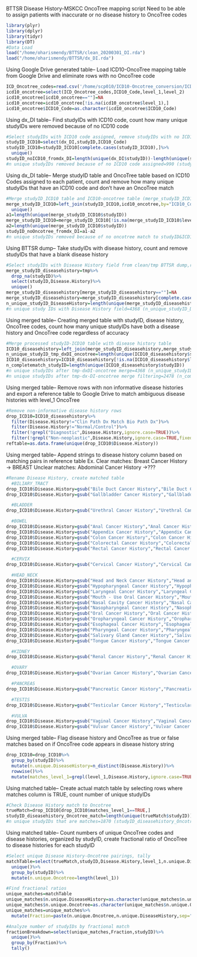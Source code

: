 BTTSR Disease History-MSKCC OncoTree mapping script
  Need to be able to assign patients with inaccurate or no disease history to OncoTree codes

```r
library(plyr)
library(dplyr)
library(tidyr)
library(DT)
#Data Load
load("/home/oharismendy/BTTSR/clean_20200301_DI.rda")
load("/home/oharismendy/BTTSR/dx_DI.rda")
```

Using Google Drive generated table--
Load ICD10-OncoTree mapping table from Google Drive and eliminate rows with no OncoTree code

```r
ICD_Oncotree_codes=read.csv('/home/scp010/ICD10-Oncotree_conversion/ICD_Oncotree_codes.csv')
icd10_oncotree=select(ICD_Oncotree_codes,ICD10_Code,level_1,level_2)
icd10_oncotree[icd10_oncotree==""]=NA
icd10_oncotree=icd10_oncotree[!is.na(icd10_oncotree$level_1),]
icd10_oncotree$ICD10_Code=as.character(icd10_oncotree$ICD10_Code)
```

Using dx_DI table--
Find studyIDs with ICD10 code, count how many unique studyIDs were removed because of no ICD10 code

```r
#Select studyIDs with ICD10 code assigned, remove studyIDs with no ICD10 code from dx_DI (diagnostic table)
studyID_ICD10=select(dx_DI,studyID,ICD10_Code)
studyID_ICD10=studyID_ICD10[complete.cases(studyID_ICD10),]%>%
  unique()
studyID_noICD10_fromdx_DI=length(unique(dx_DI$studyID))-length(unique(studyID_ICD10$studyID))
#n unique studyIDs removed because of no ICD10 code assigned=990 (studyID_noICD10_fromdx_DI)
```

Using dx_DI table--
Merge studyID table and OncoTree table based on ICD10 Codes assigned to each patient, count and remove how many unique studyIDs that have an ICD10 code and don't have an OncoTree match

```r
#Merge studyID_ICD10 table and ICD10-oncotree table (merge_studyID_ICD10), remove studyIDs that have ICD10 code and no oncotree match
merge_studyID_ICD10=left_join(studyID_ICD10,icd10_oncotree,by="ICD10_Code")%>%
  unique()
a1=length(unique(merge_studyID_ICD10$studyID))
merge_studyID_ICD10=merge_studyID_ICD10[!is.na(merge_studyID_ICD10$level_1),]
a2=length(unique(merge_studyID_ICD10$studyID))
studyID_noOncotree_fromdx_DI=a1-a2
#n unique studyIDs removed because of no oncotree match to studyID&ICD10 combo=936 (studyID_noOncotree_fromdx_DI)
```

Using BTTSR dump--
Take studyIDs with disease history, count and remove studyIDs that have a blank disease history

```r
#Select studyIDs with Disease History field from clean/tmp BTTSR dump,remove blanks/NAs
merge_studyID_diseasehistory=tmp%>%
  drop_na(studyID)%>%
  select(studyID,Disease.History)%>%
  unique()
merge_studyID_diseasehistory[merge_studyID_diseasehistory==""]=NA
merge_studyID_diseasehistory=merge_studyID_diseasehistory[complete.cases(merge_studyID_diseasehistory),]
n_unique_studyID_DiseaseHistory=length(unique(merge_studyID_diseasehistory$studyID))
#n unique study IDs with Disease History field=4368 (n_unique_studyID_DiseaseHistory)
```

Using merged table--
Creating merged table with studyID, disease history, OncoTree codes, count how many unique studyIDs have both a disease history and OncoTree code regardless of accuracy

```r
#Merge processed studyID-ICD10 table with disease history table
ICD10_diseasehistory=left_join(merge_studyID_diseasehistory,merge_studyID_ICD10,by="studyID")
n_unique_studyID_tmp_dxDI_oncotree=length(unique(ICD10_diseasehistory$studyID))
ICD10_diseasehistory=ICD10_diseasehistory[!is.na(ICD10_diseasehistory$level_1),]
n_completematch_studyID=length(unique(ICD10_diseasehistory$studyID))
#n unique studyIDs after tmp-dxDI-oncotree merge=4368 (n_unique_studyID_tmp_DxDI_oncotree)
#n unique studyIDs after tmp-dx-DI-oncotree merge filtering=2478 (n_completematch_studyID)
```

Using merged table--
Remove rows with non informative disease histories and export a reference table to Google Drive to match ambiguous disease histories with level_1 OncoTree

```r
#Remove non-informative disease history rows
drop_ICD10=ICD10_diseasehistory%>%
  filter(Disease.History!="Clin Path Dx Match Bio Path Dx")%>%
  filter(Disease.History!="Normal/Control")%>%
  filter(!grepl("Diagnostic",Disease.History,ignore.case=TRUE))%>%
  filter(!grepl("Non-neoplastic",Disease.History,ignore.case=TRUE,fixed=FALSE))
reftable=as.data.frame(unique(drop_ICD10$Disease.History))
```

Using merged table--
Append strings to disease history column based on matching pairs in reference table
Ex. 
  Clear matches: Breast Cancer History -> BREAST
  Unclear matches: Abdominal Cancer History ->???

```r
#Rename Disease History, create matched table
  #BILIARY_TRACT
drop_ICD10$Disease.History=gsub("Bile Duct Cancer History","Bile Duct Cancer History (Biliary_Tract)",drop_ICD10$Disease.History,fixed=TRUE)
drop_ICD10$Disease.History=gsub("Gallbladder Cancer History","Gallbladder Cancer History (Biliary_Tract)",drop_ICD10$Disease.History,fixed=TRUE)

  #BLADDER
drop_ICD10$Disease.History=gsub("Urethral Cancer History","Urethral Cancer History (Bladder)",drop_ICD10$Disease.History,fixed=TRUE)

  #BOWEL
drop_ICD10$Disease.History=gsub("Anal Cancer History","Anal Cancer History (Bowel)",drop_ICD10$Disease.History,fixed=TRUE)
drop_ICD10$Disease.History=gsub("Appendix Cancer History","Appendix Cancer History (Bowel)",drop_ICD10$Disease.History,fixed=TRUE)
drop_ICD10$Disease.History=gsub("Colon Cancer History","Colon Cancer History (Bowel)",drop_ICD10$Disease.History,fixed=TRUE)
drop_ICD10$Disease.History=gsub("Colorectal Cancer History","Colorectal Cancer History (Bowel)",drop_ICD10$Disease.History,fixed=TRUE)
drop_ICD10$Disease.History=gsub("Rectal Cancer History","Rectal Cancer History (Bowel)",drop_ICD10$Disease.History,fixed=TRUE)

  #CERVIX
drop_ICD10$Disease.History=gsub("Cervical Cancer History","Cervical Cancer History (Cervix)",drop_ICD10$Disease.History,fixed=TRUE)

  #HEAD_NECK
drop_ICD10$Disease.History=gsub("Head and Neck Cancer History","Head and Neck Cancer History (Head_Neck)",drop_ICD10$Disease.History,fixed=TRUE)
drop_ICD10$Disease.History=gsub("Hypopharyngeal Cancer History","Hypopharyngeal Cancer History (Head_Neck)",drop_ICD10$Disease.History,fixed=TRUE)
drop_ICD10$Disease.History=gsub("Laryngeal Cancer History","Laryngeal Cancer History (Head_Neck)",drop_ICD10$Disease.History,fixed=TRUE)
drop_ICD10$Disease.History=gsub("Mouth - Use Oral Cancer History","Mouth - Use Oral Cancer History (Head_Neck)",drop_ICD10$Disease.History,fixed=TRUE)
drop_ICD10$Disease.History=gsub("Nasal Cavity Cancer History","Nasal Cavity Cancer History (Head_Neck)",drop_ICD10$Disease.History,fixed=TRUE)
drop_ICD10$Disease.History=gsub("Nasopharyngeal Cancer History","Nasopharyngeal Cancer History (Head_Neck)",drop_ICD10$Disease.History,fixed=TRUE)
drop_ICD10$Disease.History=gsub("Oral Cancer History","Oral Cancer History (Head_Neck)",drop_ICD10$Disease.History,fixed=TRUE)
drop_ICD10$Disease.History=gsub("Oropharyngeal Cancer History","Oropharyngeal Cancer History (Head_Neck)",drop_ICD10$Disease.History,fixed=TRUE)
drop_ICD10$Disease.History=gsub("Esophageal Cancer History","Esophageal Cancer History (Stomach)",drop_ICD10$Disease.History,fixed=TRUE)
drop_ICD10$Disease.History=gsub("Pharyngeal Cancer History","Pharyngeal Cancer History (Head_Neck)",drop_ICD10$Disease.History,fixed=TRUE)
drop_ICD10$Disease.History=gsub("Salivary Gland Cancer History","Salivary Gland Cancer History (Head_Neck)",drop_ICD10$Disease.History,fixed=TRUE)
drop_ICD10$Disease.History=gsub("Tongue Cancer History","Tongue Cancer History (Head_Neck)",drop_ICD10$Disease.History,fixed=TRUE)

  #KIDNEY
drop_ICD10$Disease.History=gsub("Renal Cancer History","Renal Cancer History (Kidney)",drop_ICD10$Disease.History,fixed=TRUE)

  #OVARY
drop_ICD10$Disease.History=gsub("Ovarian Cancer History","Ovarian Cancer History (Ovary)",drop_ICD10$Disease.History,fixed=TRUE)

  #PANCREAS
drop_ICD10$Disease.History=gsub("Pancreatic Cancer History","Pancreatic Cancer History (Pancreas)",drop_ICD10$Disease.History,fixed=TRUE)

  #TESTIS
drop_ICD10$Disease.History=gsub("Testicular Cancer History","Testicular Cancer History (Testis)",drop_ICD10$Disease.History,fixed=TRUE)

  #VULVA
drop_ICD10$Disease.History=gsub("Vaginal Cancer History","Vaginal Cancer History (Vulva)",drop_ICD10$Disease.History,fixed=TRUE)
drop_ICD10$Disease.History=gsub("Vulvar Cancer History","Vulvar Cancer History (Vulva)",drop_ICD10$Disease.History,fixed=TRUE)
```

Using merged table--
Flag disease history and OncoTree as true or false matches based on if OncoTree code appears in disease history string

```r
drop_ICD10=drop_ICD10%>%
  group_by(studyID)%>%
  mutate(n.unique.DiseaseHistory=n_distinct(Disease.History))%>%
  rowwise()%>%
  mutate(matches_level_1=grepl(level_1,Disease.History,ignore.case=TRUE,fixed=FALSE))
```

Using matched table--
Create actual match table by selecting rows where matches column is TRUE, count number of unique studyIDs 

```r
#Check Disease History match to Oncotree
trueMatch=drop_ICD10[drop_ICD10$matches_level_1==TRUE,]
studyID_diseasehistory_Oncotree_match=length(unique(trueMatch$studyID))
#n unique studyIDs that are matches=1870 (studyID_diseasehistory_Oncotree_match)
```

Using matched table--
Count numbers of unique OncoTree codes and disease histories, organized by studyID, create fractional ratio of OncoTree to disease histories for each studyID 

```r
#Select unique Disease History-Oncotree pairings, tally
matchTable=select(trueMatch,studyID,Disease.History,level_1,n.unique.DiseaseHistory)%>%
  unique()%>%
  group_by(studyID)%>%
  mutate(n.unique.Oncotree=length(level_1))

#Find fractional ratios
unique_matches=matchTable
unique_matches$n.unique.DiseaseHistory=as.character(unique_matches$n.unique.DiseaseHistory)
unique_matches$n.unique.Oncotree=as.character(unique_matches$n.unique.Oncotree)
unique_matches=unique_matches%>%
  mutate(Fraction=paste(n.unique.Oncotree,n.unique.DiseaseHistory,sep="/"))

#Analyze number of studyIDs by fractional match
fractionBreakdown=select(unique_matches,Fraction,studyID)%>%
  unique()%>%
  group_by(Fraction)%>%
  tally()

```








